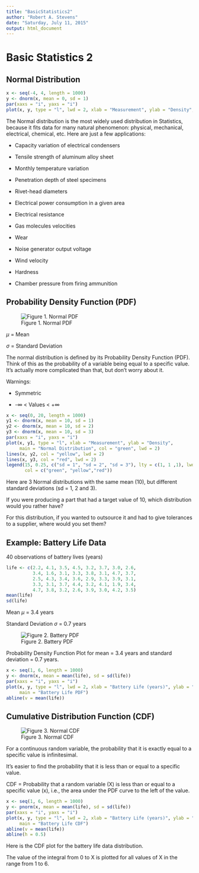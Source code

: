 ---
title: "BasicStatistics2"
author: "Robert A. Stevens"
date: "Saturday, July 11, 2015"
output: html_document
---

# Basic Statistics 2

## Normal Distribution

```{r, echo=FALSE}
x <- seq(-4, 4, length = 1000)
y <- dnorm(x, mean = 0, sd = 1)
par(xaxs = "i", yaxs = "i")
plot(x, y, type = "l", lwd = 2, xlab = "Measurement", ylab = "Density", main = "Normal Distribution")
```


The Normal distribution is the most widely used distribution in Statistics, because it fits data for many natural phenomenon:  physical, mechanical, electrical, chemical, etc.  Here are just a few applications:

- Capacity variation of electrical condensers

- Tensile strength of aluminum alloy sheet

- Monthly temperature variation

- Penetration depth of steel specimens

- Rivet-head diameters

- Electrical power consumption in a given area

- Electrical resistance

- Gas molecules velocities

- Wear

- Noise generator output voltage

- Wind velocity

- Hardness

- Chamber pressure from firing ammunition

## Probability Density Function (PDF)

![Figure 1. Normal PDF](normalpdf.png)

$\mu$ = Mean

$\sigma$ = Standard Deviation

The normal distribution is defined by its Probability Density Function (PDF).  Think of this as the probability of a variable being equal to a specific value.  It's actually more complicated than that, but don't worry about it. 

Warnings:

- Symmetric

- -$\infty$ < Values < +$\infty$

```{r, echo=FALSE}
x <- seq(0, 20, length = 1000)
y1 <- dnorm(x, mean = 10, sd = 1)
y2 <- dnorm(x, mean = 10, sd = 2)
y3 <- dnorm(x, mean = 10, sd = 3)
par(xaxs = "i", yaxs = "i")
plot(x, y1, type = "l", xlab = "Measurement", ylab = "Density", 
     main = "Normal Distribution", col = "green", lwd = 2)
lines(x, y2, col = "yellow", lwd = 2)
lines(x, y3, col = "red", lwd = 2)
legend(15, 0.25, c("sd = 1", "sd = 2", "sd = 3"), lty = c(1, 1 ,1), lwd = c(2, 2, 2), 
       col = c("green", "yellow","red"))
```

Here are 3 Normal distributions with the same mean (10), but different standard deviations (sd = 1, 2 and 3).

If you were producing a part that had a target value of 10, which distribution would you rather have?

For this distribution, if you wanted to outsource it and had to give tolerances to a supplier, where would you set them?

## Example:  Battery Life Data

40 observations of battery lives (years)

```{r}
life <- c(2.2, 4.1, 3.5, 4.5, 3.2, 3.7, 3.0, 2.6,
          3.4, 1.6, 3.1, 3.3, 3.8, 3.1, 4.7, 3.7,
          2.5, 4.3, 3.4, 3.6, 2.9, 3.3, 3.9, 3.1,
          3.3, 3.1, 3.7, 4.4, 3.2, 4.1, 1.9, 3.4,
          4.7, 3.8, 3.2, 2.6, 3.9, 3.0, 4.2, 3.5)
mean(life)
sd(life)
```

Mean $\mu$ = 3.4 years

Standard Deviation $\sigma$ = 0.7 years

![Figure 2. Battery PDF](batterypdf.png)

Probability Density Function Plot for mean = 3.4 years and standard deviation = 0.7 years.

```{r}
x <- seq(1, 6, length = 1000)
y <- dnorm(x, mean = mean(life), sd = sd(life))
par(xaxs = "i", yaxs = "i")
plot(x, y, type = "l", lwd = 2, xlab = "Battery Life (years)", ylab = "Density", 
     main = "Battery Life PDF")
abline(v = mean(life))
```

## Cumulative Distribution Function (CDF)

![Figure 3. Normal CDF](normalCDF.png)

For a continuous random variable, the probability that it is exactly equal to a specific value is infinitesimal.

It's easier to find the probability that it is less than or equal to a specific value.

CDF = Probability that a random variable (X) is less than or equal to a specific value (x), i.e., the area under the PDF curve to the left of the value.

```{r}
x <- seq(1, 6, length = 1000)
y <- pnorm(x, mean = mean(life), sd = sd(life))
par(xaxs = "i", yaxs = "i")
plot(x, y, type = "l", lwd = 2, xlab = "Battery Life (years)", ylab = "CDF", 
     main = "Battery Life CDF")
abline(v = mean(life))
abline(h = 0.5)
```

Here is the CDF plot for the battery life data distribution.

The value of the integral from 0 to X is plotted for all values of X in the range from 1 to 6.
